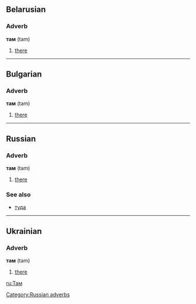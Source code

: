 ==Belarusian==
===Adverb===
'''там''' (tam)
# [[there]]

----
==Bulgarian==
===Adverb===
'''там''' (tam)
# [[there]]

----

==Russian==
[[Category:Russian adverbs]]
===Adverb===
'''там''' (tam)
# [[there]]

===See also===
*[[туда]]

----

==Ukrainian==
===Adverb===
'''там''' (tam)
# [[there]]

[[ru:Там]]